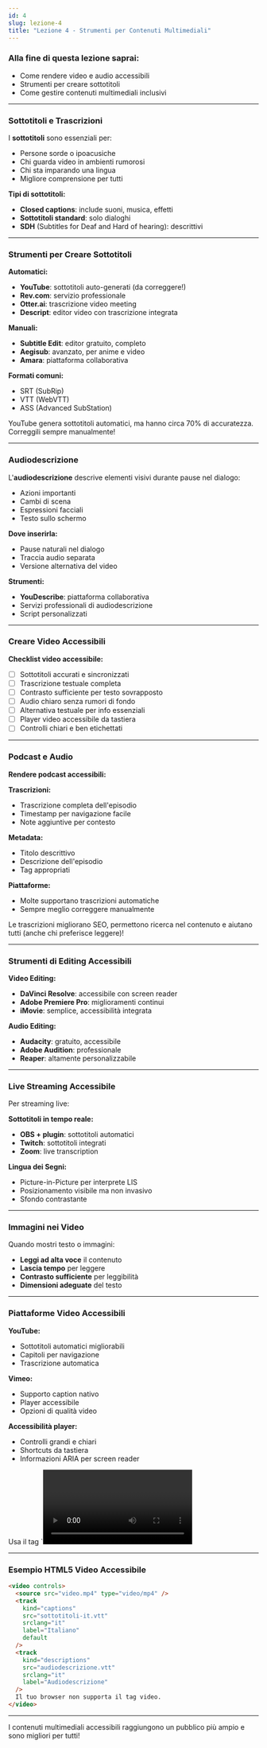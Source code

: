 ```yaml
---
id: 4
slug: lezione-4
title: "Lezione 4 - Strumenti per Contenuti Multimediali"
---
```


### Alla fine di questa lezione saprai:

- Come rendere video e audio accessibili
- Strumenti per creare sottotitoli
- Come gestire contenuti multimediali inclusivi

---

### Sottotitoli e Trascrizioni

I **sottotitoli** sono essenziali per:

- Persone sorde o ipoacusiche
- Chi guarda video in ambienti rumorosi
- Chi sta imparando una lingua
- Migliore comprensione per tutti

**Tipi di sottotitoli:**

- **Closed captions**: include suoni, musica, effetti
- **Sottotitoli standard**: solo dialoghi
- **SDH** (Subtitles for Deaf and Hard of hearing): descrittivi

---

### Strumenti per Creare Sottotitoli

**Automatici:**

- **YouTube**: sottotitoli auto-generati (da correggere!)
- **Rev.com**: servizio professionale
- **Otter.ai**: trascrizione video meeting
- **Descript**: editor video con trascrizione integrata

**Manuali:**

- **Subtitle Edit**: editor gratuito, completo
- **Aegisub**: avanzato, per anime e video
- **Amara**: piattaforma collaborativa

**Formati comuni:**

- SRT (SubRip)
- VTT (WebVTT)
- ASS (Advanced SubStation)

<Banner type="info" title="YouTube Studio">
  YouTube genera sottotitoli automatici, ma hanno circa 70% di accuratezza.
  Correggili sempre manualmente!
</Banner>

---

### Audiodescrizione

L'**audiodescrizione** descrive elementi visivi durante pause nel dialogo:

- Azioni importanti
- Cambi di scena
- Espressioni facciali
- Testo sullo schermo

**Dove inserirla:**

- Pause naturali nel dialogo
- Traccia audio separata
- Versione alternativa del video

**Strumenti:**

- **YouDescribe**: piattaforma collaborativa
- Servizi professionali di audiodescrizione
- Script personalizzati

---

### Creare Video Accessibili

**Checklist video accessibile:**

- [ ] Sottotitoli accurati e sincronizzati
- [ ] Trascrizione testuale completa
- [ ] Contrasto sufficiente per testo sovrapposto
- [ ] Audio chiaro senza rumori di fondo
- [ ] Alternativa testuale per info essenziali
- [ ] Player video accessibile da tastiera
- [ ] Controlli chiari e ben etichettati

---

### Podcast e Audio

**Rendere podcast accessibili:**

**Trascrizioni:**

- Trascrizione completa dell'episodio
- Timestamp per navigazione facile
- Note aggiuntive per contesto

**Metadata:**

- Titolo descrittivo
- Descrizione dell'episodio
- Tag appropriati

**Piattaforme:**

- Molte supportano trascrizioni automatiche
- Sempre meglio correggere manualmente

<Banner type="info" title="Benefici delle trascrizioni">
  Le trascrizioni migliorano SEO, permettono ricerca nel contenuto e aiutano
  tutti (anche chi preferisce leggere)!
</Banner>

---

### Strumenti di Editing Accessibili

**Video Editing:**

- **DaVinci Resolve**: accessibile con screen reader
- **Adobe Premiere Pro**: miglioramenti continui
- **iMovie**: semplice, accessibilità integrata

**Audio Editing:**

- **Audacity**: gratuito, accessibile
- **Adobe Audition**: professionale
- **Reaper**: altamente personalizzabile

---

### Live Streaming Accessibile

Per streaming live:

**Sottotitoli in tempo reale:**

- **OBS + plugin**: sottotitoli automatici
- **Twitch**: sottotitoli integrati
- **Zoom**: live transcription

**Lingua dei Segni:**

- Picture-in-Picture per interprete LIS
- Posizionamento visibile ma non invasivo
- Sfondo contrastante

---

### Immagini nei Video

Quando mostri testo o immagini:

- **Leggi ad alta voce** il contenuto
- **Lascia tempo** per leggere
- **Contrasto sufficiente** per leggibilità
- **Dimensioni adeguate** del testo

---

### Piattaforme Video Accessibili

**YouTube:**

- Sottotitoli automatici migliorabili
- Capitoli per navigazione
- Trascrizione automatica

**Vimeo:**

- Supporto caption nativo
- Player accessibile
- Opzioni di qualità video

**Accessibilità player:**

- Controlli grandi e chiari
- Shortcuts da tastiera
- Informazioni ARIA per screen reader

<Banner type="info" title="Standard HTML5">
  Usa il tag `<video>` HTML5 con `<track>` per sottotitoli. È lo standard e funziona ovunque!
</Banner>

---

### Esempio HTML5 Video Accessibile

```html
<video controls>
  <source src="video.mp4" type="video/mp4" />
  <track
    kind="captions"
    src="sottotitoli-it.vtt"
    srclang="it"
    label="Italiano"
    default
  />
  <track
    kind="descriptions"
    src="audiodescrizione.vtt"
    srclang="it"
    label="Audiodescrizione"
  />
  Il tuo browser non supporta il tag video.
</video>
```

---

I contenuti multimediali accessibili raggiungono un pubblico più ampio e sono migliori per tutti!
